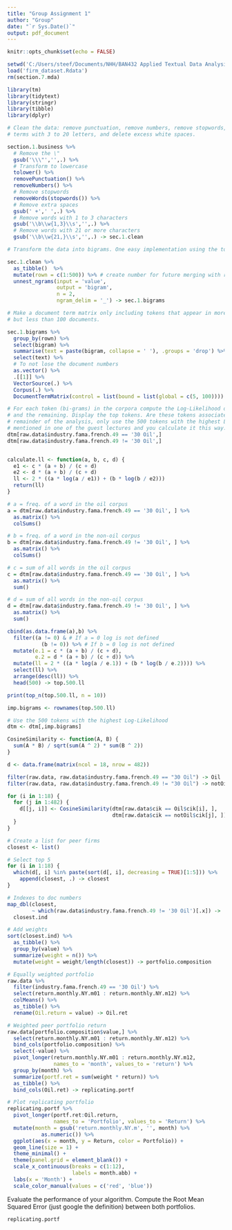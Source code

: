 ```yaml
---
title: "Group Assignment 1"
author: "Group"
date: "`r Sys.Date()`"
output: pdf_document
---
```


```r
knitr::opts_chunk$set(echo = FALSE)
```

```r
setwd('C:/Users/steef/Documents/NHH/BAN432 Applied Textual Data Analysis for Business and Finance/Assignment Group 1/BAN432-Assignment1')
load('firm_dataset.Rdata')
rm(section.7.mda)
```

```r
library(tm)
library(tidytext)
library(stringr)
library(tibble)
library(dplyr)
```

```r
# Clean the data: remove punctuation, remove numbers, remove stopwords, make lower case, only consider
# terms with 3 to 20 letters, and delete excess white spaces.

section.1.business %>%
  # Remove the \" 
  gsub('\\\"','',.) %>% 
  # Transform to lowercase
  tolower() %>% 
  removePunctuation() %>% 
  removeNumbers() %>% 
  # Remove stopwords
  removeWords(stopwords()) %>% 
  # Remove extra spaces
  gsub(' +',' ',.) %>% 
  # Remove words with 1 to 3 characters
  gsub('\\b\\w{1,3}\\s','',.) %>% 
  # Remove words with 21 or more characters
  gsub('\\b\\w{21,}\\s','',.) -> sec.1.clean 

```

```r
# Transform the data into bigrams. One easy implementation using the tokenizers package:

sec.1.clean %>%
  as_tibble()  %>%
  mutate(rown = c(1:500)) %>% # create number for future merging with raw.data
  unnest_ngrams(input = 'value', 
                output = 'bigram', 
                n = 2,
                ngram_delim = '_') -> sec.1.bigrams

```

```r
# Make a document term matrix only including tokens that appear in more than 5 
# but less than 100 documents.

sec.1.bigrams %>%
  group_by(rown) %>%
  select(bigram) %>%
  summarise(text = paste(bigram, collapse = ' '), .groups = 'drop') %>%
  select(text) %>%
  # To not lose the document numbers
  as.vector() %>%
  .[[1]] %>%
  VectorSource(.) %>%
  Corpus(.) %>%
  DocumentTermMatrix(control = list(bound = list(global = c(5, 100)))) -> dtm

```

```r
# For each token (bi-grams) in the corpora compute the Log-Likelihood of being in the subset of oil firms
# and the remaining. Display the top tokens. Are these tokens associated with the oil sector? For the
# remainder of the analysis, only use the 500 tokens with the highest Log-Likelihood. Log-Likelihood was
# mentioned in one of the guest lectures and you calculate it this way:
dtm[raw.data$industry.fama.french.49 == '30 Oil',] 
dtm[raw.data$industry.fama.french.49 != '30 Oil',]


calculate.ll <- function(a, b, c, d) {
  e1 <- c * (a + b) / (c + d)
  e2 <- d * (a + b) / (c + d)
  ll <- 2 * ((a * log(a / e1)) + (b * log(b / e2)))
  return(ll)
}

# a = freq. of a word in the oil corpus
a = dtm[raw.data$industry.fama.french.49 == '30 Oil', ] %>%
  as.matrix() %>%
  colSums()

# b = freq. of a word in the non-oil corpus
b = dtm[raw.data$industry.fama.french.49 != '30 Oil', ] %>%
  as.matrix() %>%
  colSums()

# c = sum of all words in the oil corpus
c = dtm[raw.data$industry.fama.french.49 == '30 Oil', ] %>%
  as.matrix() %>%
  sum()

# d = sum of all words in the non-oil corpus
d = dtm[raw.data$industry.fama.french.49 != '30 Oil', ] %>%
  as.matrix() %>%
  sum()

cbind(as.data.frame(a),b) %>%
  filter((a != 0) & # If a = 0 log is not defined
           (b != 0)) %>% # If b = 0 log is not defined
  mutate(e.1 = c * (a + b) / (c + d), 
         e.2 = d * (a + b) / (c + d)) %>%
  mutate(ll = 2 * ((a * log(a / e.1)) + (b * log(b / e.2)))) %>%
  select(ll) %>%
  arrange(desc(ll)) %>%
  head(500) -> top.500.ll

print(top_n(top.500.ll, n = 10))

imp.bigrams <- rownames(top.500.ll) 

# Use the 500 tokens with the highest Log-Likelihood
dtm <- dtm[,imp.bigrams]
```

```r

CosineSimilarity <- function(A, B) {
  sum(A * B) / sqrt(sum(A ^ 2) * sum(B ^ 2))
}

d <- data.frame(matrix(ncol = 18, nrow = 482))

filter(raw.data, raw.data$industry.fama.french.49 == "30 Oil") -> Oil
filter(raw.data, raw.data$industry.fama.french.49 != "30 Oil") -> notOil

for (i in 1:18) {
  for (j in 1:482) {
    d[[j, i]] <- CosineSimilarity(dtm[raw.data$cik == Oil$cik[i], ],
                                  dtm[raw.data$cik == notOil$cik[j], ])
  }
}

# Create a list for peer firms
closest <- list()

# Select top 5
for (i in 1:18) {
  which(d[, i] %in% paste(sort(d[, i], decreasing = TRUE)[1:5])) %>%
    append(closest, .) -> closest
}

# Indexes to doc numbers
map_dbl(closest, 
        ~ which(raw.data$industry.fama.french.49 != '30 Oil')[.x]) -> 
  closest.ind
```

```r
# Add weights 
sort(closest.ind) %>%
  as_tibble() %>%
  group_by(value) %>%
  summarize(weight = n()) %>%
  mutate(weight = weight/length(closest)) -> portfolio.composition

# Equally weighted portfolio
raw.data %>%
  filter(industry.fama.french.49 == '30 Oil') %>%
  select(return.monthly.NY.m01 : return.monthly.NY.m12) %>%
  colMeans() %>%
  as_tibble() %>%
  rename(Oil.return = value) -> Oil.ret

# Weighted peer portfolio return
raw.data[portfolio.composition$value,] %>%
  select(return.monthly.NY.m01 : return.monthly.NY.m12) %>%
  bind_cols(portfolio.composition) %>%
  select(-value) %>%
  pivot_longer(return.monthly.NY.m01 : return.monthly.NY.m12,
               names_to = 'month', values_to = 'return') %>%
  group_by(month) %>%
  summarize(portf.ret = sum(weight * return)) %>%
  as_tibble() %>%
  bind_cols(Oil.ret) -> replicating.portf

# Plot replicating portfolio
replicating.portf %>%
  pivot_longer(portf.ret:Oil.return, 
               names_to = 'Portfolio', values_to = 'Return') %>%
  mutate(month = gsub('return.monthly.NY.m', '', month) %>%
           as.numeric()) %>%
  ggplot(aes(x = month, y = Return, color = Portfolio)) +
  geom_line(size = 1) +
  theme_minimal() +
  theme(panel.grid = element_blank()) +
  scale_x_continuous(breaks = c(1:12), 
                     labels = month.abb) +
  labs(x = 'Month') +
  scale_color_manual(values = c('red', 'blue'))

```

Evaluate the performance of your algorithm. Compute the Root Mean Squared Error (just google the definition) between both portfolios.

```r
replicating.portf 
```
